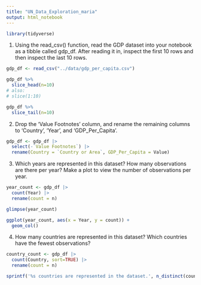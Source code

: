 ```yaml
---
title: "UN_Data_Exploration_maria"
output: html_notebook
---
```


```r
library(tidyverse)
```


1. Using the read_csv() function, read the GDP dataset into your notebook as a tibble called gdp_df. After reading it in, inspect the first 10 rows and then inspect the last 10 rows.

```r
gdp_df <- read_csv("../data/gdp_per_capita.csv")
```

```r
gdp_df %>% 
  slice_head(n=10)
# also:
# slice(1:10)
```

```r
gdp_df %>% 
  slice_tail(n=10)
```

2. Drop the 'Value Footnotes' column, and rename the remaining columns to 'Country', 'Year', and 'GDP_Per_Capita'.

```r
gdp_df <- gdp_df |> 
  select(-`Value Footnotes`) |> 
  rename(Country = `Country or Area`, GDP_Per_Capita = Value)
```

3. Which years are represented in this dataset? How many observations are there per year? Make a plot to view the number of observations per year.

```r
year_count <- gdp_df |> 
  count(Year) |> 
  rename(count = n)
```

```r
glimpse(year_count)
```


```r
ggplot(year_count, aes(x = Year, y = count)) +
  geom_col()
```

4. How many countries are represented in this dataset? Which countries have the fewest observations?

```r
country_count <- gdp_df |> 
  count(Country, sort=TRUE) |> 
  rename(count = n)
```

```r
sprintf('%s countries are represented in the dataset.', n_distinct(country_count))
```

